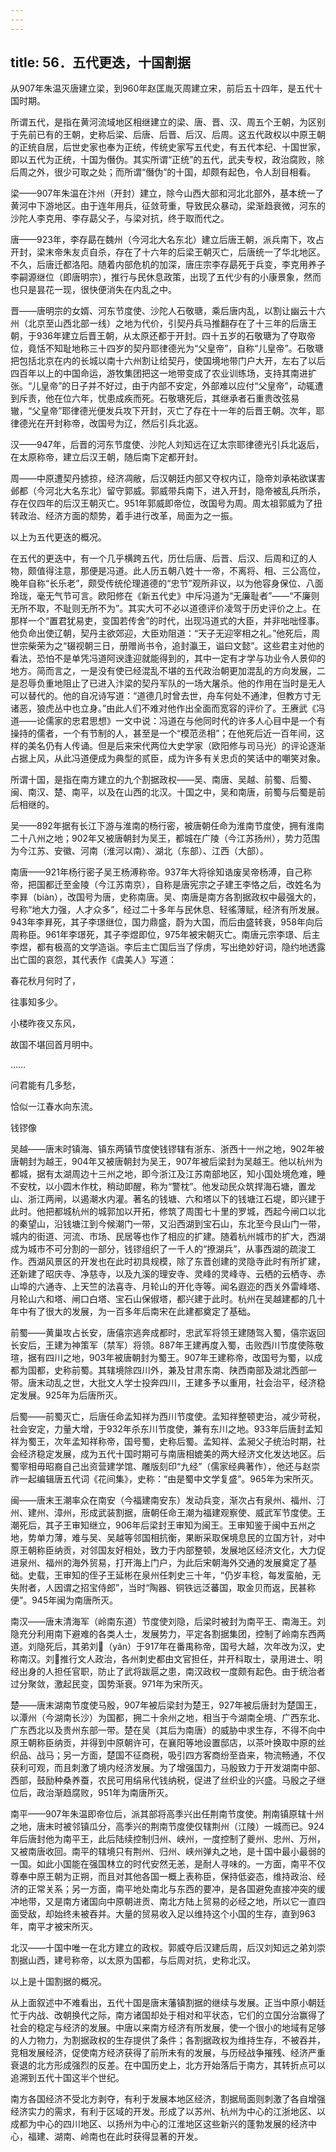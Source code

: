 ```yaml
---
---
---
```

title: 56．五代更迭，十国割据
---




从907年朱温灭唐建立梁，到960年赵匡胤灭周建立宋，前后五十四年，是五代十国时期。

所谓五代，是指在黄河流域地区相继建立的梁、唐、晋、汉、周五个王朝，为区别于先前已有的王朝，史称后梁、后唐、后晋、后汉、后周。这五代政权以中原王朝的正统自居，后世史家也奉为正统，传统史家写五代史，有五代本纪、十国世家，即以五代为正统，十国为僭伪。其实所谓“正统”的五代，武夫专权，政治腐败，除后周之外，很少可取之处；而所谓“僭伪”的十国，却颇有起色，令人刮目相看。

梁——907年朱温在汴州（开封）建立，除今山西大部和河北北部外，基本统一了黄河中下游地区。由于连年用兵，征敛苛重，导致民众暴动，梁渐趋衰微，河东的沙陀人李克用、李存勗父子，与梁对抗，终于取而代之。

唐——923年，李存勗在魏州（今河北大名东北）建立后唐王朝，派兵南下，攻占开封，梁末帝朱友贞自杀，存在了十六年的后梁王朝灭亡，后唐统一了华北地区。不久，后唐迁都洛阳。随着内部危机的加深，唐庄宗李存勗死于兵变，李克用养子李嗣源继位（即唐明宗），推行与民休息政策，出现了五代少有的小康景象，然而也只是昙花一现，很快便消失在内乱之中。

晋——唐明宗的女婿、河东节度使、沙陀人石敬瑭，乘后唐内乱，以割让幽云十六州（北京至山西北部一线）之地为代价，引契丹兵马推翻存在了十三年的后唐王朝，于936年建立后晋王朝，从太原还都于开封。四十五岁的石敬瑭为了夺取帝位，竟恬不知耻地称三十四岁的契丹耶律德光为“父皇帝”，自称“儿皇帝”。石敬瑭把包括北京在内的长城以南十六州割让给契丹，使国境地带门户大开，左右了以后四百年以上的中国命运，游牧集团把这一地带变成了农业训练场，支持其南进扩张。“儿皇帝”的日子并不好过，由于内部不安定，外部难以应付“父皇帝”，动辄遭到斥责，他在位六年，忧患成疾而死。石敬瑭死后，其继承者石重贵改弦易辙，“父皇帝”耶律德光便发兵攻下开封，灭亡了存在十一年的后晋王朝。次年，耶律德光在开封称帝，改国号为辽，然后引兵北返。

汉——947年，后晋的河东节度使、沙陀人刘知远在辽太宗耶律德光引兵北返后，在太原称帝，建立后汉王朝，随后南下定都开封。

周——中原遭契丹掳掠，经济凋敝，后汉朝廷内部又夺权内讧，隐帝刘承祐欲谋害邺都（今河北大名东北）留守郭威。郭威带兵南下，进入开封，隐帝被乱兵所杀，存在仅四年的后汉王朝灭亡。951年郭威即帝位，改国号为周。周太祖郭威为了扭转政治、经济方面的颓势，着手进行改革，局面为之一振。

以上为五代更迭的概况。

在五代的更迭中，有一个几乎横跨五代，历仕后唐、后晋、后汉、后周和辽的人物，颇值得注意，那便是冯道。此人历五朝八姓十一帝，不离将、相、三公高位，晚年自称“长乐老”，颇受传统伦理道德的“忠节”观所非议，以为他容身保位、八面玲珑，毫无气节可言。欧阳修在《新五代史》中斥冯道为“无廉耻者”——“不廉则无所不取，不耻则无所不为”。其实大可不必以道德评价凌驾于历史评价之上。在那样一个“置君犹易吏，变国若传舍”的时代，出现冯道式的大臣，并非咄咄怪事。他负命出使辽朝，契丹主欲郊迎，大臣劝阻道：“天子无迎宰相之礼。”他死后，周世宗柴荣为之“辍视朝三日，册赠尚书令，追封瀛王，谥曰文懿”。这些君主对他的看法，恐怕不是单凭冯道阿谀逢迎就能得到的，其中一定有才学与功业令人景仰的地方。简而言之，一是没有使已经混乱不堪的五代政治朝更加混乱的方向发展，二是忍辱负重地阻止了已进入汴梁的契丹军队的一场大屠杀。他的作用在当时是无人可以替代的。他的自况诗写道：“道德几时曾去世，舟车何处不通津，但教方寸无诸恶，狼虎丛中也立身。”由此人们不难对他作出全面而宽容的评价了。王赓武《冯道——论儒家的忠君思想》一文中说：冯道在与他同时代的许多人心目中是一个有操持的儒者，一个有节制的人，甚至是一个“模范丞相”；在他死后近一百年间，这样的美名仍有人传诵。但是后来宋代两位大史学家（欧阳修与司马光）的评论逐渐占据上风，从此冯道便成为典型的贰臣，成为许多有关忠贞的笑话中的嘲笑对象。

所谓十国，是指在南方建立的九个割据政权——吴、南唐、吴越、前蜀、后蜀、闽、南汉、楚、南平，以及在山西的北汉。十国之中，吴和南唐，前蜀与后蜀是前后相继的。

吴——892年据有长江下游与淮南的杨行密，被唐朝任命为淮南节度使，拥有淮南二十八州之地；902年又被唐朝封为吴王，都城在广陵（今江苏扬州），势力范围为今江苏、安徽、河南（淮河以南）、湖北（东部）、江西（大部）。

南唐——921年杨行密子吴王杨溥称帝。937年大将徐知诰废吴帝杨溥，自己称帝，把国都迁至金陵（今江苏南京），自称是唐宪宗之子建王李恪之后，改姓名为李昪（biàn），改国号为唐，史称南唐。吴、南唐是南方各割据政权中最强大的，号称“地大力强，人才众多”，经过二十多年与民休息、轻徭薄赋，经济有所发展。943年李昪死，其子李璟继位，国力鼎盛，蔚为大国，而后由盛转衰，958年向后周称臣。961年李璟死，其子李煜即位，975年被宋朝灭亡。南唐元宗李璟、后主李煜，都有极高的文学造诣。李后主亡国后当了俘虏，写出绝妙好词，隐约地透露出亡国的哀怨，其代表作《虞美人》写道：

春花秋月何时了，

往事知多少。

小楼昨夜又东风，

故国不堪回首月明中。

……

问君能有几多愁，

恰似一江春水向东流。



钱镠像



吴越——唐末时镇海、镇东两镇节度使钱镠辖有浙东、浙西十一州之地，902年被唐朝封为越王，904年又被唐朝封为吴王，907年被后梁封为吴越王。他以杭州为都城，据有太湖周边十三州之地，即今浙江及江苏南部地区，知小国处境危难，睡不安枕，以小圆木作枕，稍动即醒，称为“警枕”。他发动民众筑捍海石塘，置龙山、浙江两闸，以遏潮水内灌。著名的钱塘、六和塔以下的钱塘江石堤，即兴建于此时。他把都城杭州的城郭加以开拓，修筑了周围七十里的罗城，西起今闸口以北的秦望山，沿钱塘江到今候潮门一带，又沿西湖到宝石山，东北至今艮山门一带，城内的街道、河流、市场、民居等也作了相应的扩建。随着杭州城市的扩大，西湖成为城市不可分割的一部分，钱镠组织了一千人的“撩湖兵”，从事西湖的疏浚工作。西湖风景区的开发也在此时初具规模，除了东晋创建的灵隐寺此时有所扩建，还新建了昭庆寺、净慈寺，以及九溪的理安寺、灵峰的灵峰寺、云栖的云栖寺、赤山埠的六通寺、上天竺的法喜寺、月轮山的开化寺等。闻名遐迩的西关外雷峰塔、月轮山六和塔、闸口白塔、宝石山保俶塔，都兴建于此时。杭州在吴越建都的几十年中有了很大的发展，为一百多年后南宋在此建都奠定了基础。

前蜀——黄巢攻占长安，唐僖宗逃奔成都时，忠武军将领王建随驾入蜀，僖宗返回长安后，王建为神策军（禁军）将领。887年王建再度入蜀，击败西川节度使陈敬瑄，据有四川之地，903年被唐朝封为蜀王。907年王建称帝，改国号为蜀，以成都为国都，史称前蜀。其辖境除四川外，兼及甘肃东南、陕西南部及湖北西部一带。唐末动乱之世，大批文人学士投奔四川，王建多予以重用，社会治平，经济稳定发展。925年为后唐所灭。

后蜀——前蜀灭亡，后唐任命孟知祥为西川节度使。孟知祥整顿吏治，减少苛税，社会安定，力量大增，于932年杀东川节度使，兼有东川之地。933年后唐封孟知祥为蜀王，次年孟知祥称帝，国号蜀，史称后蜀。孟知祥、孟昶父子统治时期，社会经济稳定发展，成为五代十国时期可与南唐相媲美的两大经济文化发达地区。后蜀宰相毋昭裔自己出资营建学馆、雕版刻印“九经”（儒家经典著作），他还与赵崇祚一起编辑唐五代词《花间集》，史称：“由是蜀中文学复盛”。965年为宋所灭。

闽——唐末王潮率众在南安（今福建南安东）发动兵变，渐次占有泉州、福州、汀州、建州、漳州，形成武装割据，唐朝任命王潮为福建观察使、威武军节度使。王潮死后，其子王审知继立，906年后梁封王审知为闽王。王审知鉴于闽中五州之地，势单力薄，难与吴、吴越等邻国相抗衡，果断采取保境息民的立国方针，对中原王朝称臣纳贡，对邻国友好相处，致力于内部整顿，发展地区经济文化，大力促进泉州、福州的海外贸易，打开海上门户，为此后宋朝海外交通的发展奠定了基础。史载，王审知的侄子王延彬在泉州任刺史三十年，“仍岁丰稔，每发蛮舶，无失附者，人因谓之招宝侍郎”，当时“陶器、铜铁远泛蕃国，取金贝而返，民甚称便”。945年闽为南唐所灭。

南汉——唐末清海军（岭南东道）节度使刘隐，后梁时被封为南平王、南海王。刘隐充分利用南下避难的各类人士，发展势力，平定各割据集团，控制了岭南东西两道。刘隐死后，其弟刘（yăn）于917年在番禺称帝，国号大越，次年改为汉，史称南汉。刘推行文人政治，各州刺史都由文官担任，并开科取士，录用进士、明经出身的人担任官职，防止了武将跋扈之患，南汉政权一度颇有起色。由于统治者过分聚敛，激起民变，国势渐衰。971年为宋所灭。

楚——唐末湖南节度使马殷，907年被后梁封为楚王，927年被后唐封为楚国王，以潭州（今湖南长沙）为国都，拥二十余州之地，相当于今湖南全境、广西东北、广东西北以及贵州东部一带。楚在吴（其后为南唐）的威胁中求生存，不得不向中原王朝称臣纳贡，并得到中原朝许可，在襄阳等地设置邸店，以茶叶换取中原的丝织品、战马；另一方面，楚国不征商税，吸引四方客商纷至沓来，物流畅通，不仅获利可观，而且刺激了境内经济发展。为了增强国力，马殷致力于开发湖南中部、西部，鼓励种桑养蚕，农民可用绢帛代钱纳税，促进了丝织业的兴盛。马殷之子继位后，政治渐趋腐败，951年为南唐所灭。

南平——907年朱温即帝位后，派其部将高季兴出任荆南节度使。荆南镇原辖十州之地，唐末时被邻镇瓜分，高季兴的荆南节度使仅辖荆州（江陵）一城而已。924年后唐封他为南平王，此后陆续控制归州、峡州，一度控制了夔州、忠州、万州，又被南唐收回。南平的辖境只有荆州、归州、峡州弹丸之地，是十国中最小最弱的一国。如此小国能在强国林立的时代安然无恙，是耐人寻味的。一方面，南平不仅尊奉中原王朝为正朔，而且对其他各国一概上表称臣，保持低姿态，维持政治、经济的正常关系；另一方面，南平地处南北与东西的要冲，是各国避免直接冲突的缓冲地带，又是南方诸国向中原朝进贡、南北方陆上贸易的必经之地，所以它一直四面受敌，却始终未被吞并。大量的贸易收入足以维持这个小国的生存，直到963年，南平才被宋所灭。

北汉——十国中唯一在北方建立的政权。郭威夺后汉建后周，后汉刘知远之弟刘崇割据山西，建号称帝，以太原为国都，与后周对抗，史称北汉。

以上是十国割据的概况。

从上面叙述中不难看出，五代十国是唐末藩镇割据的继续与发展。正当中原小朝廷忙于内战、改朝换代之际，南方诸国却处于相对和平状态，它们的立国分治赢得了社会的稳定与经济的发展。中唐以来南方经济有所发展，使一个很小的地域有足够的人力物力，为割据政权的生存提供了条件；各割据政权为维持生存，不被吞并，竞相发展经济，促使南方经济获得了前所未有的发展，与历经战争摧残、经济严重衰退的北方形成强烈的反差。在中国历史上，北方开始落后于南方，其转折点可以追溯到五代十国这半个世纪。

南方各国经济不受北方剥夺，有利于发展本地区经济，割据局面则刺激了各自增强经济实力的需求，有利于区域的开发。形成了以苏州、杭州为中心的江浙地区、以成都为中心的四川地区、以扬州为中心的江淮地区这些新兴的蓬勃发展的经济中心，福建、湖南、岭南也在此时获得显著的开发。